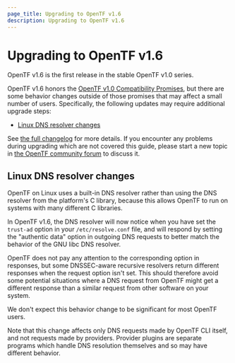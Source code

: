 ```yaml
---
page_title: Upgrading to OpenTF v1.6
description: Upgrading to OpenTF v1.6
---
```


# Upgrading to OpenTF v1.6

OpenTF v1.6 is the first release in the stable OpenTF v1.0 series.

OpenTF v1.6 honors the
[OpenTF v1.0 Compatibility Promises](/docs/language/v1-compatibility-promises),
but there are some behavior changes outside of those promises that may affect a
small number of users. Specifically, the following updates may require
additional upgrade steps:
* [Linux DNS resolver changes](#linux-dns-resolver-changes)

See [the full changelog](https://github.com/placeholderplaceholderplaceholder/opentf/blob/v1.6/CHANGELOG.md)
for more details. If you encounter any problems during upgrading which are not
covered this guide, please start a new topic in
[the OpenTF community forum](https://github.com/placeholderplaceholderplaceholder/opentf/discussions)
to discuss it.

## Linux DNS resolver changes

OpenTF on Linux uses a built-in DNS resolver rather than using the DNS
resolver from the platform's C library, because this allows OpenTF to run
on systems with many different C libraries.

In OpenTF v1.6, the DNS resolver will now notice when you have set the
`trust-ad` option in your `/etc/resolve.conf` file, and will respond by setting
the "authentic data" option in outgoing DNS requests to better match the
behavior of the GNU libc DNS resolver.

OpenTF does not pay any attention to the corresponding option in responses,
but some DNSSEC-aware recursive resolvers return different responses when the
request option isn't set. This should therefore avoid some potential situations
where a DNS request from OpenTF might get a different response than a
similar request from other software on your system.

We don't expect this behavior change to be significant for most OpenTF users.

Note that this change affects only DNS requests made by OpenTF CLI itself,
and not requests made by providers. Provider plugins are separate programs
which handle DNS resolution themselves and so may have different behavior.
